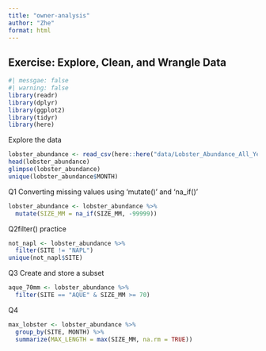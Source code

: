 ```yaml
---
title: "owner-analysis"
author: "Zhe"
format: html
---
```


## Exercise: Explore, Clean, and Wrangle Data
```r
#| messgae: false
#| warning: false 
library(readr)
library(dplyr)
library(ggplot2)
library(tidyr)
library(here)
```

Explore the data
```r
lobster_abundance <- read_csv(here::here("data/Lobster_Abundance_All_Years_20220829.csv"))
head(lobster_abundance)
glimpse(lobster_abundance)
unique(lobster_abundance$MONTH)
```

Q1 Converting missing values using 'mutate()' and 'na_if()'
```r
lobster_abundance <- lobster_abundance %>% 
  mutate(SIZE_MM = na_if(SIZE_MM, -99999))
```
Q2filter() practice
```r
not_napl <- lobster_abundance %>% 
  filter(SITE != "NAPL")
unique(not_napl$SITE)
```
Q3 Create and store a subset 
```r
aque_70mm <- lobster_abundance %>% 
  filter(SITE == "AQUE" & SIZE_MM >= 70)
```

Q4
```r
max_lobster <- lobster_abundance %>% 
  group_by(SITE, MONTH) %>% 
  summarize(MAX_LENGTH = max(SIZE_MM, na.rm = TRUE))
```







